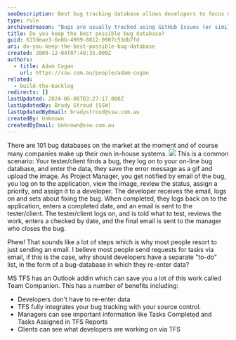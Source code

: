 ```yaml
---
seoDescription: Best bug tracking database allows developers to focus on coding by eliminating data re-entry.
type: rule
archivedreason: "Bugs are usually tracked using GitHub Issues (or similar) and Team Companion is dead. Superceded by related Rule"
title: Do you keep the best possible bug database?
guid: 6159eae3-6e8b-4999-8812-0907c53db7fd
uri: do-you-keep-the-best-possible-bug-database
created: 2009-12-04T07:48:35.000Z
authors:
  - title: Adam Cogan
    url: https://ssw.com.au/people/adam-cogan
related:
  - build-the-backlog
redirects: []
lastUpdated: 2024-06-08T03:27:17.000Z
lastUpdatedBy: Brady Stroud [SSW]
lastUpdatedByEmail: bradystroud@ssw.com.au
createdBy: Unknown
createdByEmail: Unknown@ssw.com.au
---
```


There are 101 bug databases on the market at the moment and of course many companies make up their own in-house systems.
![](/uploads/rules/do-you-keep-the-best-possible-bug-database/bugs.jpg)
This is a common scenario: Your tester/client finds a bug, they log on to your on-line bug database, and enter the data, they save the error message as a gif and upload the image. As Project Manager, you get notified by email of the bug, you log on to the application, view the image, review the status, assign a priority, and assign it to a developer. The developer receives the email, logs on and sets about fixing the bug. When completed, they logs back on to the application, enters a completed date, and an email is sent to the tester/client. The tester/client logs on, and is told what to test, reviews the work, enters a checked by date, and the final email is sent to the manager who closes the bug.

Phew! That sounds like a lot of steps which is why most people resort to just sending an email. I believe most people send requests for tasks via email, if this is the case, why should developers have a separate "to-do" list, in the form of a bug-database in which they re-enter data?

MS TFS has an Outlook addin which can save you a lot of this work called Team Companion. This has a number of benefits including:

- Developers don't have to re-enter data
- TFS fully integrates your bug tracking with your source control.
- Managers can see important information like Tasks Completed and Tasks Assigned in TFS Reports
- Clients can see what developers are working on via TFS

